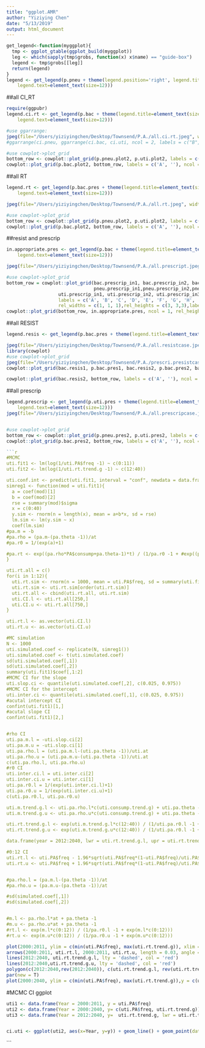 ```yaml
---
title: "ggplot.AMR"
author: "Yiziying Chen"
date: "5/13/2019"
output: html_document
---
```


```r
get_legend<-function(myggplot){
  tmp <- ggplot_gtable(ggplot_build(myggplot))
  leg <- which(sapply(tmp$grobs, function(x) x$name) == "guide-box")
  legend <- tmp$grobs[[leg]]
  return(legend)
}
legend <- get_legend(p.pneu + theme(legend.position='right', legend.title=element_text(size=14, face = "bold"), 
    legend.text=element_text(size=12)))
```


##all CI_RT
```r

require(ggpubr)
legend.ci.rt <- get_legend(p.bac + theme(legend.title=element_text(size=14, face = "bold"), legend.position='bottom',
    legend.text=element_text(size=12)))

#use ggarrange:
jpeg(file="/Users/yiziyingchen/Desktop/Townsend/P.A./all.ci.rt.jpeg", width=1000, height=800)
#ggarrange(ci.pneu, ggarrange(ci.bac, ci.uti, ncol = 2, labels = c("B", "C")), nrow = 2, labels = "A") 

#use cowplot->plot_grid
bottom_row <- cowplot::plot_grid(p.pneu.plot2, p.uti.plot2, labels = c('B', 'C'), align = 'h', rel_widths = c(1, 1),label_size = 16)
cowplot::plot_grid(p.bac.plot2, bottom_row, labels = c('A', ''), ncol = 1, rel_heights = c(4.5, 2.5,1),label_size = 16, legend.ci.rt)

```

##all RT
```r
legend.rt <- get_legend(p.bac.pres + theme(legend.title=element_text(size=14, face = "bold"), 
    legend.text=element_text(size=12)))

jpeg(file="/Users/yiziyingchen/Desktop/Townsend/P.A./all.rt.jpeg", width=1000, height=800)

#use cowplot->plot_grid
bottom_row <- cowplot::plot_grid(p.pneu.plot2, p.uti.plot2, labels = c('B', 'C'), align = 'h', rel_widths = c(1, 1),label_size = 16)
cowplot::plot_grid(p.bac.plot2, bottom_row, labels = c('A', ''), ncol = 1, rel_heights = c(2.5, 2,1),label_size = 16, legend.rt)
```

##resist and prescrip
```r

in.appropriate.pres <- get_legend(p.bac + theme(legend.title=element_text(size=14, face = "bold"), legend.position='bottom',
    legend.text=element_text(size=12)))

jpeg(file="/Users/yiziyingchen/Desktop/Townsend/P.A./all.prescript.jpeg", width=1000, height=800)

#use cowplot->plot_grid
bottom_row = cowplot::plot_grid(bac.prescrip_in1, bac.prescrip_in2, bac.prescrip_in3,
                                pneu.prescrip_in1,pneu.prescrip_in2,pneu.prescrip_in3,
                   uti.prescrip_in1, uti.prescrip_in2, uti.prescrip_in3,
                   labels = c('A', 'B', 'C', 'D', 'E', 'F', 'G', 'H', 'I'), ncol = 3, 
                   rel_widths = c(1, 1, 1),rel_heights = c(3, 3,3),label_size = 14)
cowplot::plot_grid(bottom_row, in.appropriate.pres, ncol = 1, rel_heights = c(1, .15))
```




##all RESIST
```r
legend.resis <- get_legend(p.bac.pres + theme(legend.title=element_text(size=14, face = "bold"), legend.direction = "horizontal", legend.position=c(1,0.8), legend.text=element_text(size=12)))

jpeg(file="/Users/yiziyingchen/Desktop/Townsend/P.A./all.resistcase.jpeg", width=1000, height=1400)
library(cowplot)
#use cowplot->plot_grid
jpeg(file="/Users/yiziyingchen/Desktop/Townsend/P.A./prescri.presistcase.jpeg", width=1000, height=1400)
cowplot::plot_grid(bac.resis1, p.bac.pres1, bac.resis2, p.bac.pres2, bac.resis3, p.bac.pres3, labels = c('A', 'B', 'C', 'D', 'E', 'F'),  rel_widths = c(1, 1),ncol = 2,  rel_heights = c(2, 2),label_size = 16,legend.resis)

cowplot::plot_grid(bac.resis2, bottom_row, labels = c('A', ''), ncol = 1, rel_heights = c(2.5, 2,1),label_size = 16,legend.resis)
```


##all prescrip
```r

legend.prescrip <- get_legend(p.uti.pres + theme(legend.title=element_text(size=14, face = "bold"), 
    legend.text=element_text(size=12)))
jpeg(file="/Users/yiziyingchen/Desktop/Townsend/P.A./all.prescripcase.jpeg", width=1000, height=800)


#use cowplot->plot_grid
bottom_row <- cowplot::plot_grid(p.pneu.pres2, p.uti.pres2, labels = c('B', 'C'), align = 'h', rel_widths = c(1, 1),label_size = 16)
cowplot::plot_grid(p.bac.pres2, bottom_row, labels = c('A', ''), ncol = 1, rel_heights = c(2.5, 2,1),label_size = 16,legend.prescrip)
```


```r

```r
#MCMC 
uti.fit1 <- lm(log(1/uti.PA$freq -1) ~ c(0:11))
uti.fit2 <- lm(log(1/uti.rt.trend.g -1) ~ c(12:40))

uti.conf.int <- predict(uti.fit1, interval = "conf", newdata = data.frame(c(0:11)))
simreg1 <- function(mod = uti.fit1){
  a = coef(mod)[1]
  b = coef(mod)[2]
  rse = summary(mod)$sigma
  x = c(0:40)
  y.sim <- rnorm(n = length(x), mean = a+b*x, sd = rse)
  lm.sim <- lm(y.sim ~ x)
  coef(lm.sim)
#pa.m = -b
#pa.rho = (pa.m-(pa.theta -1))/at
#pa.r0 = 1/(exp(a)+1)

#pa.rt <- exp((pa.rho*PA$consump+pa.theta-1)*t) / (1/pa.r0 -1 + #exp((pa.rho*PA$consump+pa.theta-1)*t))
}

uti.rt.all = c()
for(i in 1:12){
  uti.rt.sim <- rnorm(n = 1000, mean = uti.PA$freq, sd = summary(uti.fit1)$sigma)
  uti.rt.sim <- uti.rt.sim[order(uti.rt.sim)]
  uti.rt.all <- cbind(uti.rt.all, uti.rt.sim)
  uti.CI.l <- uti.rt.all[250,]
  uti.CI.u <- uti.rt.all[750,]
}

uti.rt.l <- as.vector(uti.CI.l)
uti.rt.u <- as.vector(uti.CI.u)

#MC simulation
N <- 1000
uti.simulated.coef <- replicate(N, simreg1())
uti.simulated.coef <- t(uti.simulated.coef)
sd(uti.simulated.coef[,1])
sd(uti.simulated.coef[,2])
summary(uti.fit1)$coef[,1:2]
#MCMC CI for the slope
uti.slop.ci <- quantile(uti.simulated.coef[,2], c(0.025, 0.975))
#MCMC CI for the intercept
uti.inter.ci <- quantile(uti.simulated.coef[,1], c(0.025, 0.975))
#acutal intercept CI
confint(uti.fit1)[1,]
#acutal slope CI
confint(uti.fit1)[2,]


#rho CI
uti.pa.m.l = -uti.slop.ci[2]
uti.pa.m.u = -uti.slop.ci[1]
uti.pa.rho.l = (uti.pa.m.l-(uti.pa.theta -1))/uti.at
uti.pa.rho.u = (uti.pa.m.u-(uti.pa.theta -1))/uti.at
c(uti.pa.rho.l, uti.pa.rho.u)
#r0 CI
uti.inter.ci.l = uti.inter.ci[2]
uti.inter.ci.u = uti.inter.ci[1]
uti.pa.r0.l = 1/(exp(uti.inter.ci.l)+1)
uti.pa.r0.u = 1/(exp(uti.inter.ci.u)+1)
c(uti.pa.r0.l, uti.pa.r0.u)

uti.m.trend.g.l <- uti.pa.rho.l*c(uti.consump.trend.g) + uti.pa.theta -1
uti.m.trend.g.u <- uti.pa.rho.u*c(uti.consump.trend.g) + uti.pa.theta -1

uti.rt.trend.g.l <- exp(uti.m.trend.g.l*c(12:40)) / (1/uti.pa.r0.l -1 + exp(uti.m.trend.g.l*c(12:40)))
uti.rt.trend.g.u <- exp(uti.m.trend.g.u*c(12:40)) / (1/uti.pa.r0.l -1 + exp(uti.m.trend.g.u*c(12:40)))

data.frame(year = 2012:2040, lwr = uti.rt.trend.g.l, upr = uti.rt.trend.g.u)

#0:12 CI
uti.rt.l <- uti.PA$freq - 1.96*sqrt(uti.PA$freq*(1-uti.PA$freq)/uti.PA$iso)
uti.rt.u <- uti.PA$freq + 1.96*sqrt(uti.PA$freq*(1-uti.PA$freq)/uti.PA$iso)


#pa.rho.l = (pa.m.l-(pa.theta -1))/at
#pa.rho.u = (pa.m.u-(pa.theta -1))/at

#sd(simulated.coef[,1])
#sd(simulated.coef[,2])


#m.l <- pa.rho.l*at + pa.theta -1
#m.u <- pa.rho.u*at + pa.theta -1
#rt.l <- exp(m.l*c(0:12)) / (1/pa.r0.l -1 + exp(m.l*c(0:12)))
#rt.u <- exp(m.u*c(0:12)) / (1/pa.r0.u -1 + exp(m.u*c(0:12)))
```


```r
plot(2000:2011, ylim = c(min(uti.PA$freq), max(uti.rt.trend.g)), xlim = range(2000:2040),y = uti.PA$freq, xlab = "Year", ylab = "Resistance Frequency",main = "Projected Resistance Frequency with/out utiteria Stewardship", pch = 19, type = 'o', cex = 0.3)
arrows(2000:2011, uti.rt.l, 2000:2011, uti.rt.u, length = 0.03, angle = 90, code = 3, col = "darkorange", pch = 5, cex = 3)
lines(2012:2040, uti.rt.trend.g.l, lty = 'dashed', col = 'red')
lines(2012:2040,uti.rt.trend.g.u, lty = 'dashed', col = 'red')
polygon(c(2012:2040,rev(2012:2040)), c(uti.rt.trend.g.l, rev(uti.rt.trend.g.u)), col = 'grey80', border = NA)
par(new = T)
plot(2000:2040, ylim = c(min(uti.PA$freq), max(uti.rt.trend.g)),y = c(uti.PA$freq, uti.rt.trend.g), type = "l", xlab = "Year", ylab = "Resistance Frequency",main = "Projected Resistance Frequency with/out utiteria Stewardship")
```

#MCMC CI ggplot
```r
uti1 <- data.frame(Year = 2000:2011, y = uti.PA$freq)
uti2 <- data.frame(Year = 2000:2040, y= c(uti.PA$freq, uti.rt.trend.g))
uti3 <- data.frame(Year = 2012:2040, y=  uti.rt.trend.g, lwr = uti.rt.trend.g.l, upr =  uti.rt.trend.g.u)


ci.uti <- ggplot(uti2, aes(x=Year, y=y)) + geom_line() + geom_point(data = uti1, size = 0.8) + geom_errorbar(data = uti1, aes(ymin = uti.rt.l, ymax = uti.rt.u), width = 0.4, color = "darkorange") + geom_ribbon(data=uti3, aes(ymin=lwr,ymax=upr), alpha=0.2, fill = "blue") + geom_line(data = uti3, aes(x = Year, y = lwr), linetype = "dashed", color = "darkorange") + geom_line(data = uti3, aes(x = Year, y = upr), linetype = "dashed", color = "darkorange") + theme_classic() + ylab("Resistance Frequency") + ggtitle("UTI") + theme(plot.title =element_text(size=16, face="bold", hjust = 0.5), axis.title.y = element_text(size = 13), axis.title.x = element_text(size = 13), axis.text.x = element_text(size=13),axis.text.y = element_text(size=13)) + labs(tag = "C")

```



```

